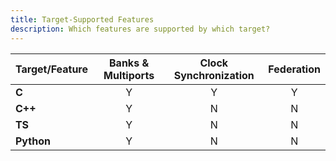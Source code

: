 ```yaml
---
title: Target-Supported Features
description: Which features are supported by which target?
---
```

| Target/Feature  | Banks & Multiports | Clock Synchronization | Federation |
| :------------- | :----------: | :-----------: | :-----------: |
|  **C** | Y | Y | Y |
| **C++** | Y | N | N |
| **TS** | Y | N | N |
| **Python** | Y | N | N |